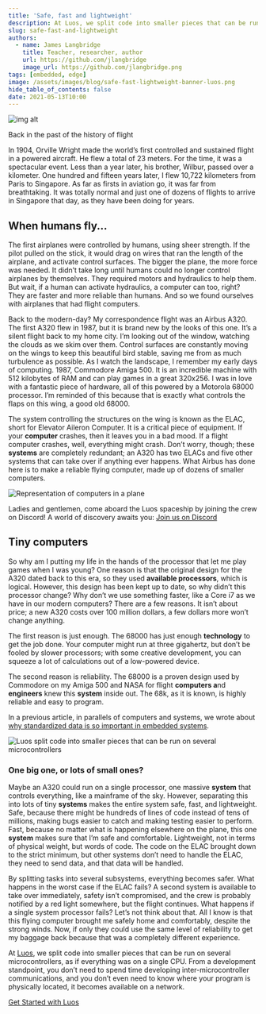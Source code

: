 ```yaml
---
title: 'Safe, fast and lightweight'
description: At Luos, we split code into smaller pieces that can be run on several microcontrollers as if everything was on a single CPU. Read this article to discover our vision
slug: safe-fast-and-lightweight
authors:
  - name: James Langbridge
    title: Teacher, researcher, author
    url: https://github.com/jlangbridge
    image_url: https://github.com/jlangbridge.png
tags: [embedded, edge]
image: /assets/images/blog/safe-fast-lightweight-banner-luos.png
hide_table_of_contents: false
date: 2021-05-13T10:00
---
```


![img alt](/assets/images/blog/safe-fast-lightweight-luos.png)

Back in the past of the history of flight

<!--truncate-->

In 1904, Orville Wright made the world’s first controlled and sustained flight in a powered aircraft. He flew a total of 23 meters. For the time, it was a spectacular event. Less than a year later, his brother, Wilbur, passed over a kilometer. One hundred and fifteen years later, I flew 10,722 kilometers from Paris to Singapore. As far as firsts in aviation go, it was far from breathtaking. It was totally normal and just one of dozens of flights to arrive in Singapore that day, as they have been doing for years.

<h2> When humans fly... </h2>

The first airplanes were controlled by humans, using sheer strength. If the pilot pulled on the stick, it would drag on wires that ran the length of the airplane, and activate control surfaces. The bigger the plane, the more force was needed. It didn’t take long until humans could no longer control airplanes by themselves. They required motors and hydraulics to help them. But wait, if a human can activate hydraulics, a computer can too, right? They are faster and more reliable than humans. And so we found ourselves with airplanes that had flight computers.

Back to the modern-day? My correspondence flight was an Airbus A320. The first A320 flew in 1987, but it is brand new by the looks of this one. It’s a silent flight back to my home city. I’m looking out of the window, watching the clouds as we skim over them. Control surfaces are constantly moving on the wings to keep this beautiful bird stable, saving me from as much turbulence as possible. As I watch the landscape, I remember my early days of computing. 1987, Commodore Amiga 500. It is an incredible machine with 512 kilobytes of RAM and can play games in a great 320x256. I was in love with a fantastic piece of hardware, all of this powered by a Motorola 68000 processor. I’m reminded of this because that is exactly what controls the flaps on this wing, a good old 68000.

The system controlling the structures on the wing is known as the ELAC, short for Elevator Aileron Computer. It is a critical piece of equipment. If your **computer** crashes, then it leaves you in a bad mood. If a flight computer crashes, well, everything might crash. Don’t worry, though; these **systems** are completely redundant; an A320 has two ELACs and five other systems that can take over if anything ever happens. What Airbus has done here is to make a reliable flying computer, made up of dozens of smaller computers.

![Representation of computers in a plane](/assets/images/blog/computer-plane-luos.jpeg)

Ladies and gentlemen, come aboard the Luos spaceship by joining the crew on Discord! A world of discovery awaits you: <a rel="external nofollow" href="https://discord.gg/luos" target="_blank">Join us on Discord</a>

<h2> Tiny computers </h2>

So why am I putting my life in the hands of the processor that let me play games when I was young? One reason is that the original design for the A320 dated back to this era, so they used **available processors**, which is logical. However, this design has been kept up to date, so why didn’t this processor change? Why don’t we use something faster, like a Core i7 as we have in our modern computers? There are a few reasons. It isn’t about price; a new A320 costs over 100 million dollars, a few dollars more won’t change anything.

The first reason is just enough. The 68000 has just enough **technology** to get the job done. Your computer might run at three gigahertz, but don’t be fooled by slower processors; with some creative development, you can squeeze a lot of calculations out of a low-powered device.

The second reason is reliability. The 68000 is a proven design used by Commodore on my Amiga 500 and NASA for flight **computers a**nd **engineers** knew this **system** inside out. The 68k, as it is known, is highly reliable and easy to program.

In a previous article, in parallels of computers and systems, we wrote about [why standardized data is so important in embedded systems](/2021-04-13-standardized-data.mdx).

![Luos split code into smaller pieces that can be run on several microcontrollers](/assets/images/blog/man-waiting-luos.jpeg)

<h3> One big one, or lots of small ones? </h3>

Maybe an A320 could run on a single processor, one massive **system** that controls everything, like a mainframe of the sky. However, separating this into lots of tiny **systems** makes the entire system safe, fast, and lightweight. Safe, because there might be hundreds of lines of code instead of tens of millions, making bugs easier to catch and making testing easier to perform. Fast, because no matter what is happening elsewhere on the plane, this one **system** makes sure that I’m safe and comfortable. Lightweight, not in terms of physical weight, but words of code. The code on the ELAC brought down to the strict minimum, but other systems don’t need to handle the ELAC, they need to send data, and that data will be handled.

By splitting tasks into several subsystems, everything becomes safer. What happens in the worst case if the ELAC fails? A second system is available to take over immediately, safety isn’t compromised, and the crew is probably notified by a red light somewhere, but the flight continues. What happens if a single system processor fails? Let’s not think about that. All I know is that this flying computer brought me safely home and comfortably, despite the strong winds. Now, if only they could use the same level of reliability to get my baggage back because that was a completely different experience.

At [Luos](#), we split code into smaller pieces that can be run on several microcontrollers, as if everything was on a single CPU. From a development standpoint, you don’t need to spend time developing inter-microcontroller communications, and you don’t even need to know where your program is physically located, it becomes available on a network.

[Get Started with Luos](/tutorials/get-started)
